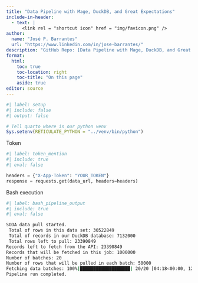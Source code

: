```yaml
---
title: "Data Pipeline with Mage, DuckDB, and Great Expectations"
include-in-header:
  - text: |
      <link rel = "shortcut icon" href = "img/favicon.png" />
author:
  name: "José P. Barrantes"
  url: "https://www.linkedin.com/in/jose-barrantes/"
description: "GitHub Repo: [Data Pipeline with Mage, DuckDB, and Great Expectations](https://github.com/jospablo777/)"
format: 
  html:
    toc: true
    toc-location: right
    toc-title: "On this page"
    aside: true
editor: source
---
```


```r
#| label: setup
#| include: false
#| output: false

# Tell quarto where is our python venv
Sys.setenv(RETICULATE_PYTHON = "../venv/bin/python")
```

Token

```python
#| label: token_mention
#| include: true
#| eval: false

headers = {"X-App-Token": "YOUR_TOKEN"}
response = requests.get(data_url, headers=headers)
```

Bash execution
```bash
#| label: bash_pipeline_output
#| include: true
#| eval: false

SODA data pull started.
 Total of rows in this data set: 30522849
 Total of records in our DuckDB database: 7132000
 Total rows left to pull: 23390849
Records left to fetch from the API: 23390849
Records that will be fetched in this job: 1000000
Number of batches: 20
Number of rows that will be pulled in each batch: 50000
Fetching data batches: 100%|███████████████████| 20/20 [04:18<00:00, 12.92s/it]
Pipeline run completed.
```

